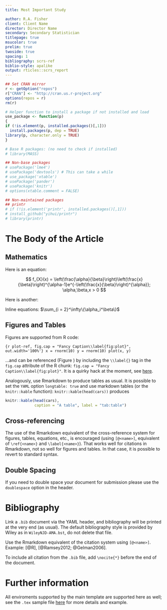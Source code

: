 ```yaml
---
title: Most Important Study

author: R.A. Fisher
client: Client Name
director: Director Name
secondary: Secondary Statistician
titlepage: true
msucolor: true
prelim: true
twoside: true
spacing: 1
bibliography: scrs-ref
biblio-style: apalike
output: rticles::scrs_report
---
```


```r
## Set CRAN mirror
r <- getOption("repos")
r["CRAN"] <- "http://cran.us.r-project.org"
options(repos = r)
rm(r)

# Helper function to install a package if not installed and load
use_package <- function(p) 
{
if (!is.element(p, installed.packages()[,1]))
  install.packages(p, dep = TRUE)
library(p, character.only = TRUE)
}

# Base R packages: (no need to check if installed)
# library(MASS)

## Non-base packages
# usePackage('lme4')
# usePackage('devtools') # This can take a while
# use_package('xtable')
# usePackage('pander')
# usePackage('knitr')
# options(xtable.comment = FALSE)

## Non-maintained packages
## printr
# if (!is.element('printr', installed.packages()[,1]))
# install_github("yihui/printr")
# library(printr)
```

# The Body of the Article

## Mathematics

Here is an equation:

$$ f_{X}(x) = \left(\frac{\alpha}{\beta}\right)\left(\frac{x}{\beta}\right)^{\alpha-1}e^{-\left(\frac{x}{\beta}\right)^{\alpha}}; \alpha,\beta,x > 0 $$

Here is another:
\begin{align}
a^2+b^2=c^2
\end{align}

Inline equations: $\sum_{i = 2}^\infty\{\alpha_i^\beta\}$

## Figures and Tables

Figures are supported from R code:

```{r plot-ref, fig.cap = "Fancy Caption\\label{fig:plot}", out.width='100%'}
x = rnorm(10)
y = rnorm(10)
plot(x, y)
```

...and can be referenced (Figure \ref{fig:plot}) by including the `\\label{}` tag in the `fig.cap` attribute of the R chunk: `fig.cap = "Fancy Caption\\label{fig:plot}"`. It is a quirky hack at the moment, see [here](https://github.com/yihui/knitr/issues/323).

Analogously, use Rmarkdown to produce tables as usual. It is possible to set the `YAML` option `longtable: true` and use markdown tables (or the `knitr::kable` function): `knitr::kable(head(cars))` produces

```r
knitr::kable(head(cars), 
             caption = "A table", label = "tab:table")
```

## Cross-referencing

The use of the Rmarkdown equivalent of the \LaTeX cross-reference system
for figures, tables, equations, etc., is encouraged (using `[@<name>]`, equivalent of `\ref{<name>}` and `\label{<name>}`). That works well for citations in Rmarkdown, not so well for figures and tables. In that case, it is possible to revert to standard \LaTeX syntax.

## Double Spacing

If you need to double space your document for submission please use the `doublespace` option in the header.

# Bibliography

Link a `.bib` document via the YAML header, and bibliography will be printed at the very end (as usual). The default bibliography style is provided by Wiley as in `WileyNJD-AMA.bst`, do not delete that file.

Use the Rmarkdown equivalent of the \LaTeX citation system using `[@<name>]`. Example: [@R], [@Ramsey2012; @Gelman2006].

To include all citation from the `.bib` file, add `\nocite{*}` before the end of the document.

# Further information

All \LaTeX enviroments supported by the main template are supported here as well; see the `.tex` sample file [here](http://onlinelibrary.wiley.com/journal/10.1002/(ISSN)1097-0258/homepage/la_tex_class_file.htm) for more details and example.

